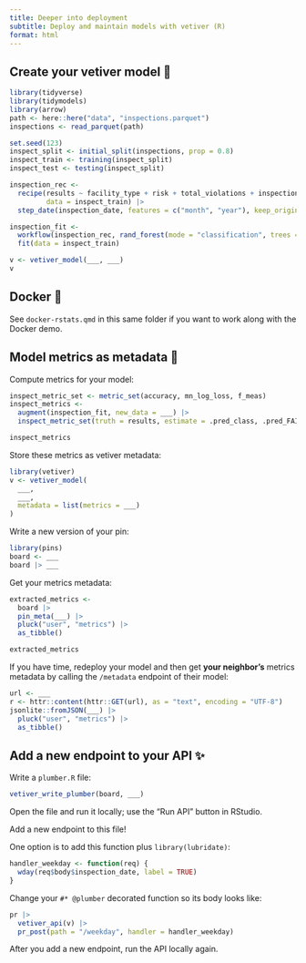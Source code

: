 ```yaml
---
title: Deeper into deployment
subtitle: Deploy and maintain models with vetiver (R)
format: html
---
```


## Create your vetiver model 🏺

```r
library(tidyverse)
library(tidymodels)
library(arrow)
path <- here::here("data", "inspections.parquet")
inspections <- read_parquet(path)

set.seed(123)
inspect_split <- initial_split(inspections, prop = 0.8)
inspect_train <- training(inspect_split)
inspect_test <- testing(inspect_split)

inspection_rec <- 
  recipe(results ~ facility_type + risk + total_violations + inspection_date, 
         data = inspect_train) |> 
  step_date(inspection_date, features = c("month", "year"), keep_original_cols = FALSE)

inspection_fit <-
  workflow(inspection_rec, rand_forest(mode = "classification", trees = 1e3)) |> 
  fit(data = inspect_train)

v <- vetiver_model(___, ___)
v
```

## Docker 🐳

See `docker-rstats.qmd` in this same folder if you want to work along with the Docker demo.

## Model metrics as metadata 🎯

Compute metrics for your model:

```r
inspect_metric_set <- metric_set(accuracy, mn_log_loss, f_meas)
inspect_metrics <-
  augment(inspection_fit, new_data = ___) |>
  inspect_metric_set(truth = results, estimate = .pred_class, .pred_FAIL)

inspect_metrics
```

Store these metrics as vetiver metadata:

```r
library(vetiver)
v <- vetiver_model(
  ___, 
  ___, 
  metadata = list(metrics = ___)
)
```

Write a new version of your pin:

```r
library(pins)
board <- ___
board |> ___
```

Get your metrics metadata:

```r
extracted_metrics <- 
  board |> 
  pin_meta(___) |> 
  pluck("user", "metrics") |> 
  as_tibble()

extracted_metrics
```

If you have time, redeploy your model and then get **your neighbor's** metrics metadata by calling the `/metadata` endpoint of their model:

```r
url <- ___
r <- httr::content(httr::GET(url), as = "text", encoding = "UTF-8")
jsonlite::fromJSON(___) |> 
  pluck("user", "metrics") |> 
  as_tibble()
```

## Add a new endpoint to your API ✨

Write a `plumber.R` file:

```r
vetiver_write_plumber(board, ___)
```

Open the file and run it locally; use the "Run API" button in RStudio.

Add a new endpoint to this file! 

One option is to add this function plus `library(lubridate)`:

```r
handler_weekday <- function(req) {
  wday(req$body$inspection_date, label = TRUE)
}
```

Change your `#* @plumber` decorated function so its body looks like:

```r
pr |>  
  vetiver_api(v) |> 
  pr_post(path = "/weekday", handler = handler_weekday)
```

After you add a new endpoint, run the API locally again.
